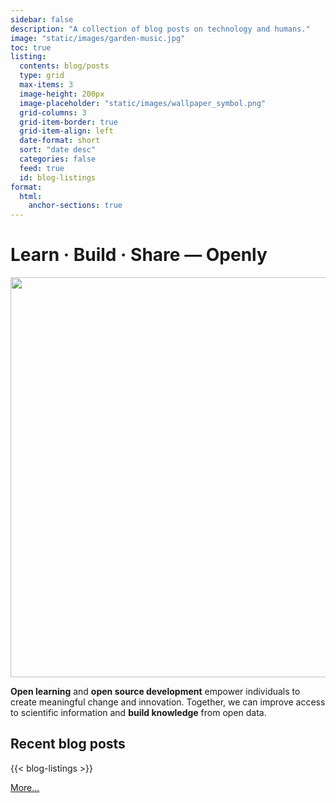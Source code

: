 ```yaml
---
sidebar: false
description: "A collection of blog posts on technology and humans."
image: "static/images/garden-music.jpg"
toc: true
listing:
  contents: blog/posts
  type: grid
  max-items: 3
  image-height: 200px
  image-placeholder: "static/images/wallpaper_symbol.png"
  grid-columns: 3
  grid-item-border: true
  grid-item-align: left
  date-format: short
  sort: "date desc"
  categories: false
  feed: true
  id: blog-listings
format:
  html:
    anchor-sections: true
---
```


# Learn &middot; Build &middot; Share --- Openly

![](static/images/garden-music.webp){width=640}

**Open learning** and **open source development** empower individuals to create
meaningful change and innovation. Together, we can improve access to scientific
information and **build knowledge** from open data.

## Recent blog posts

{{< blog-listings >}}

[More...](blog)
